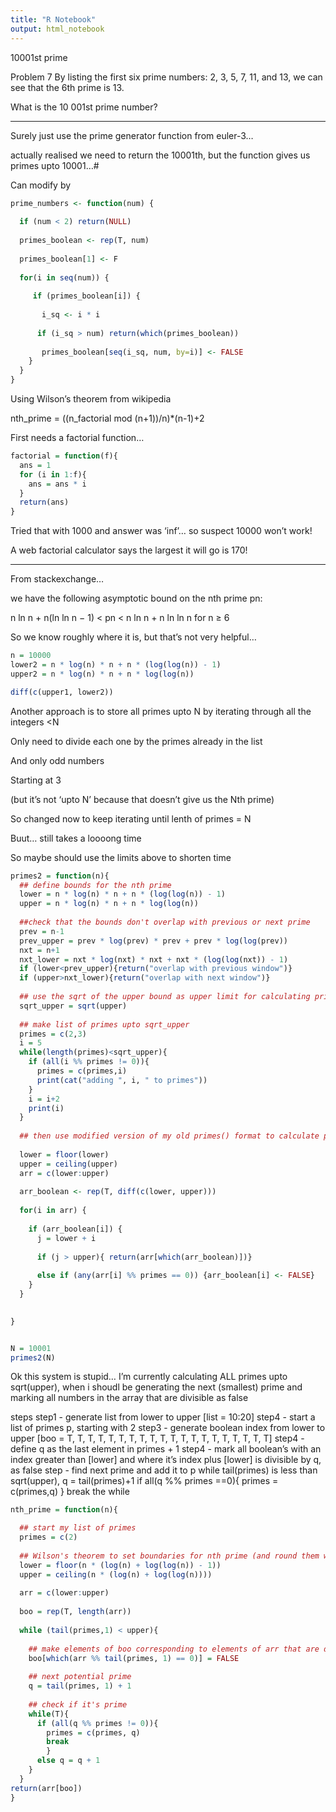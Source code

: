 ```yaml
---
title: "R Notebook"
output: html_notebook
---
```

10001st prime
  
Problem 7
By listing the first six prime numbers: 2, 3, 5, 7, 11, and 13, we can see that the 6th prime is 13.

What is the 10 001st prime number?

---

Surely just use the prime generator function from euler-3...

actually realised we need to return the 10001th, but the function gives us primes upto 10001...#

Can modify by

```r
prime_numbers <- function(num) {
  
  if (num < 2) return(NULL)
  
  primes_boolean <- rep(T, num)
  
  primes_boolean[1] <- F
  
  for(i in seq(num)) {
   
     if (primes_boolean[i]) {
      
       i_sq <- i * i
       
      if (i_sq > num) return(which(primes_boolean))
      
       primes_boolean[seq(i_sq, num, by=i)] <- FALSE
    }
  }
}
```

Using Wilson's theorem from wikipedia

nth_prime = ((n_factorial mod (n+1))/n)*(n-1)+2

First needs a factorial function...

```r
factorial = function(f){
  ans = 1
  for (i in 1:f){
    ans = ans * i
  }
  return(ans)
}

```
Tried that with 1000 and answer was 'inf'... so suspect 10000 won't work!

A web factorial calculator says the largest it will go is 170!

---

From stackexchange...

we have the following asymptotic bound on the nth prime pn:

n ln n + n(ln ln n − 1) < pn < n ln n + n ln ln n for n ≥ 6

So we know roughly where it is, but that's not very helpful...

```r
n = 10000
lower2 = n * log(n) * n + n * (log(log(n)) - 1)
upper2 = n * log(n) * n + n * log(log(n))

diff(c(upper1, lower2))

```



Another approach is to store all primes upto N by iterating through all the integers <N

Only need to divide each one by the primes already in the list

And only odd numbers

Starting at 3

(but it's not 'upto N' because that doesn't give us the Nth prime)

So changed now to keep iterating until lenth of primes = N

Buut... still takes a loooong time

So maybe should use the limits above to shorten time

```r

primes2 = function(n){
  ## define bounds for the nth prime
  lower = n * log(n) * n + n * (log(log(n)) - 1)
  upper = n * log(n) * n + n * log(log(n))
  
  ##check that the bounds don't overlap with previous or next prime
  prev = n-1
  prev_upper = prev * log(prev) * prev + prev * log(log(prev))
  nxt = n+1
  nxt_lower = nxt * log(nxt) * nxt + nxt * (log(log(nxt)) - 1)
  if (lower<prev_upper){return("overlap with previous window")}
  if (upper>nxt_lower){return("overlap with next window")}
  
  ## use the sqrt of the upper bound as upper limit for calculating primes to be used as factors
  sqrt_upper = sqrt(upper)
  
  ## make list of primes upto sqrt_upper
  primes = c(2,3)
  i = 5
  while(length(primes)<sqrt_upper){
    if (all(i %% primes != 0)){
      primes = c(primes,i)
      print(cat("adding ", i, " to primes"))
    }
    i = i+2 
    print(i)
  }
  
  ## then use modified version of my old primes() format to calculate primes between lower and upper (should only be one) 
  
  lower = floor(lower)
  upper = ceiling(upper)
  arr = c(lower:upper)
  
  arr_boolean <- rep(T, diff(c(lower, upper)))
  
  for(i in arr) {
   
    if (arr_boolean[i]) {
      j = lower + i
       
      if (j > upper){ return(arr[which(arr_boolean)])}
      
      else if (any(arr[i] %% primes == 0)) {arr_boolean[i] <- FALSE}
    }
  }

  
}


N = 10001
primes2(N)


```

Ok this system is stupid... I'm currently calculating ALL primes upto sqrt(upper), when i shoudl be generating the next (smallest) prime
and marking all numbers in the array that are divisible as false

steps
step1 - generate list from lower to upper [list = 10:20]
step4 - start a list of primes p, starting with 2
step3 - generate boolean index from lower to upper [boo = T, T, T, T, T, T, T, T, T, T, T, T, T, T, T, T, T, T, T, T]
step4 - define q as the last element in primes + 1
step4 - mark all boolean's with an index greater than [lower] and where it's index plus [lower] is divisible by q, as false
step - find next prime and add it to p
    while tail(primes) is less than sqrt(upper),
      q = tail(primes)+1
      if all(q %% primes ==0){ primes = c(primes,q) }
      break the while
      
      
```r
nth_prime = function(n){

  ## start my list of primes
  primes = c(2)
  
  ## Wilson's theorem to set boundaries for nth prime (and round them with floor/ceiling)
  lower = floor(n * (log(n) + log(log(n)) - 1))
  upper = ceiling(n * (log(n) + log(log(n))))
  
  arr = c(lower:upper)
  
  boo = rep(T, length(arr))
  
  while (tail(primes,1) < upper){
  
    ## make elements of boo corresponding to elements of arr that are divisible by q as false
    boo[which(arr %% tail(primes, 1) == 0)] = FALSE
  
    ## next potential prime
    q = tail(primes, 1) + 1
  
    ## check if it's prime
    while(T){
      if (all(q %% primes != 0)){ 
        primes = c(primes, q)
        break
        }
      else q = q + 1
    }
  }
return(arr[boo])
}
```
      
      